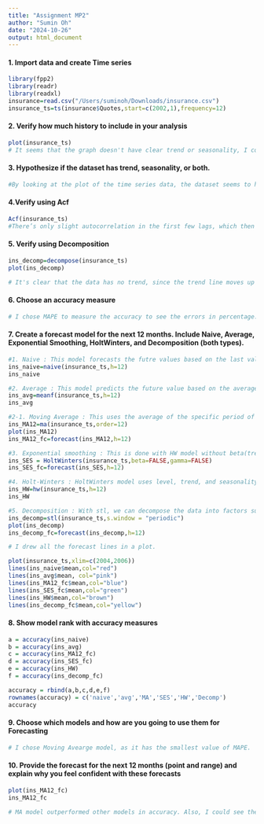 ```yaml
---
title: "Assignment MP2"
author: "Sumin Oh"
date: "2024-10-26"
output: html_document
---
```


#### 1. Import data and create Time series
```r

library(fpp2)
library(readr)
library(readxl)
insurance=read.csv("/Users/suminoh/Downloads/insurance.csv")
insurance_ts=ts(insurance$Quotes,start=c(2002,1),frequency=12)

```

#### 2. Verify how much history to include in your analysis
```r
plot(insurance_ts)
# It seems that the graph doesn't have clear trend or seasonality, I concluded that it'll be okay to include all the history from 2002 to 2005 to forecast.
```

#### 3. Hypothesize if the dataset has trend, seasonality, or both. 
```r
#By looking at the plot of the time series data, the dataset seems to have a increasing trend as time goes, still, I'm not so sure if it's very clear, since the data has huge ups and downs. Same goes for the seasonality. So data analysis should be done to find out if this data has trend or seasonality.
```

#### 4.Verify using Acf
```r
Acf(insurance_ts)
#There’s only slight autocorrelation in the first few lags, which then gradually decreases within the confidence interval. This suggests that the time series likely has no strong seasonality or trend over the long term.
```

#### 5. Verify using Decomposition
```r
ins_decomp=decompose(insurance_ts)
plot(ins_decomp)

# It's clear that the data has no trend, since the trend line moves up and down in the given period. However, unlike what I assumed above, the data seems to have seasonality to some extent, as the seasonality line shows some pattern of ups and downs.
```

#### 6. Choose an accuracy measure
```r
# I chose MAPE to measure the accuracy to see the errors in percentage.
```

#### 7. Create a forecast model for the next 12 months. Include Naive, Average, Exponential Smoothing, HoltWinters, and Decomposition (both types). 
```r

#1. Naive : This model forecasts the futre values based on the last value of the data. So the forecast values for the next 12 months are consistent at 14.49
ins_naive=naive(insurance_ts,h=12)
ins_naive

#2. Average : This model predicts the future value based on the average of given dataset. So the forecast for the next 12 months are the same at 13.60
ins_avg=meanf(insurance_ts,h=12)
ins_avg

#2-1. Moving Average : This uses the average of the specific period of the dataset, so generally this reflects the most current trend of the data. I used the latest 12 months' data.
ins_MA12=ma(insurance_ts,order=12)
plot(ins_MA12)
ins_MA12_fc=forecast(ins_MA12,h=12)

#3. Exponential smoothing : This is done with HW model without beta(trend) and gamma(seasonality).
ins_SES = HoltWinters(insurance_ts,beta=FALSE,gamma=FALSE)
ins_SES_fc=forecast(ins_SES,h=12)

#4. Holt-Winters : HoltWinters model uses level, trend, and seasonality for forecasting.
ins_HW=hw(insurance_ts,h=12)
ins_HW

#5. Decomposition : With stl, we can decompose the data into factors such as seasonal, trend, and remainder. 
ins_decomp=stl(insurance_ts,s.window = "periodic")
plot(ins_decomp)
ins_decomp_fc=forecast(ins_decomp,h=12)

# I drew all the forecast lines in a plot.

plot(insurance_ts,xlim=c(2004,2006))
lines(ins_naive$mean,col="red")
lines(ins_avg$mean, col="pink")
lines(ins_MA12_fc$mean,col="blue")
lines(ins_SES_fc$mean,col="green")
lines(ins_HW$mean,col="brown")
lines(ins_decomp_fc$mean,col="yellow")
```

#### 8. Show model rank with accuracy measures
```r
a = accuracy(ins_naive)
b = accuracy(ins_avg)
c = accuracy(ins_MA12_fc)
d = accuracy(ins_SES_fc)
e = accuracy(ins_HW)
f = accuracy(ins_decomp_fc)

accuracy = rbind(a,b,c,d,e,f)
rownames(accuracy) = c('naive','avg','MA','SES','HW','Decomp')
accuracy

```

#### 9. Choose which models and how are you going to use them for Forecasting
```r
# I chose Moving Avearge model, as it has the smallest value of MAPE. 
```

#### 10. Provide the forecast for the next 12 months (point and range) and explain why you feel confident with these forecasts
```r
plot(ins_MA12_fc)
ins_MA12_fc

# MA model outperformed other models in accuracy. Also, I could see the confidence intervals are narrow and remain within appropriate level, and a narrow confidence interval indicates that model is likely to predict accurately. Considering that the dataset doesn't have clear trend or seasonality, it's natural that MA model can predict accurately as it is based on the average of the previous values.

```






